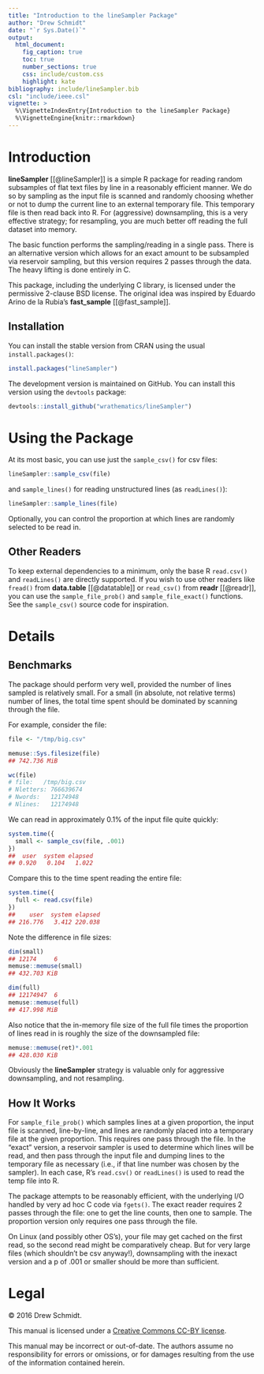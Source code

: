 ```yaml
---
title: "Introduction to the lineSampler Package"
author: "Drew Schmidt"
date: "`r Sys.Date()`"
output:
  html_document:
    fig_caption: true
    toc: true
    number_sections: true
    css: include/custom.css
    highlight: kate
bibliography: include/lineSampler.bib
csl: "include/ieee.csl"
vignette: >
  %\VignetteIndexEntry{Introduction to the lineSampler Package}
  %\VignetteEngine{knitr::rmarkdown}
---
```



# Introduction

**lineSampler** [[@lineSampler]] is a simple R package for reading random subsamples of flat text files by line in a reasonably efficient manner.  We do so by sampling as the input file is scanned and randomly choosing whether or not to dump the current line to an external temporary file.  This  temporary file is then read back into R.  For (aggressive)  downsampling, this is a very effective strategy; for resampling, you are much better off reading the full dataset into memory.
 
The basic function performs the sampling/reading in a single pass. There is an alternative version which allows for an exact amount to be subsampled via reservoir sampling, but this version requires 2 passes through the data.  The heavy lifting is done entirely in C. 

This package, including the underlying C library, is licensed under the permissive 2-clause BSD license.  The original idea was inspired by Eduardo Arino de la Rubia's **fast_sample** [[@fast_sample]].


## Installation

You can install the stable version from CRAN using the usual `install.packages()`:

```r
install.packages("lineSampler")
```

The development version is maintained on GitHub.  You can install this version using the `devtools` package:

```r
devtools::install_github("wrathematics/lineSampler")
```



# Using the Package

At its most basic, you can use just the `sample_csv()` for csv files:

```r
lineSampler::sample_csv(file)
```

and `sample_lines()` for reading unstructured lines (as `readLines()`):

```r
lineSampler::sample_lines(file)
```

Optionally, you can control the proportion at which lines are randomly selected to be read in.


## Other Readers

To keep external dependencies to a minimum, only the base R `read.csv()` and `readLines()` are directly supported.  If you wish to use other readers like `fread()` from **data.table** [[@datatable]] or `read_csv()` from **readr** [[@readr]], you can use the `sample_file_prob()` and `sample_file_exact()` functions.  See the `sample_csv()` source code for inspiration.





# Details

## Benchmarks

The package should perform very well, provided the number of lines sampled is relatively small.  For a small (in absolute, not relative terms) number of lines, the total time spent should be dominated by scanning through the file.

For example, consider the file:

```r
file <- "/tmp/big.csv"

memuse::Sys.filesize(file)
## 742.736 MiB

wc(file)
# file:   /tmp/big.csv 
# Nletters: 766639674
# Nwords:   12174948
# Nlines:   12174948 
```

We can read in approximately 0.1% of the input file quite quickly:

```r
system.time({
  small <- sample_csv(file, .001)
})
##  user  system elapsed 
## 0.920   0.104   1.022 
```

Compare this to the time spent reading the entire file:

```r
system.time({
  full <- read.csv(file)
})
##    user  system elapsed 
## 216.776   3.412 220.038 
```

Note the difference in file sizes:

```r
dim(small)
## 12174     6
memuse::memuse(small)
## 432.703 KiB

dim(full)
## 12174947  6
memuse::memuse(full)
## 417.998 MiB
```

Also notice that the in-memory file size of the full file times the proportion of lines read in is roughly the size of the downsampled file:

```r
memuse::memuse(ret)*.001
## 428.030 KiB
```

Obviously the **lineSampler** strategy is valuable only for aggressive downsampling, and not resampling.


## How It Works

For `sample_file_prob()` which samples lines at a given proportion, the input file is scanned, line-by-line, and lines are randomly placed into a temporary file at the given proportion. This requires one pass through the file. In the "exact" version, a reservoir sampler is used to determine which lines will be read, and then pass through the input file and dumping lines to the temporary file as necessary (i.e., if that line number was chosen by the sampler). In each case, R's `read.csv()` or `readLines()` is used to read the temp file into R.  

The package attempts to be reasonably efficient, with the underlying I/O handled by very ad hoc C code via `fgets()`. The exact reader requires 2 passes through the file: one to get the line counts, then one to sample.  The proportion version only requires one pass through the file. 

On Linux (and possibly other OS's), your file may get cached on the first read, so the second read might be comparatively cheap. But for very large files (which shouldn't be csv anyway!), downsampling with the inexact version and a p of .001 or smaller should be more than sufficient.





# Legal

&copy; 2016 Drew Schmidt.

This manual is licensed under a [Creative Commons CC-BY license](http://creativecommons.org/licenses/by/4.0/).

This manual may be incorrect or out-of-date.  The authors assume no responsibility for errors or omissions, or for damages resulting from the use of the information contained herein.

<script language="JavaScript" src="include/headers.js"></script>

